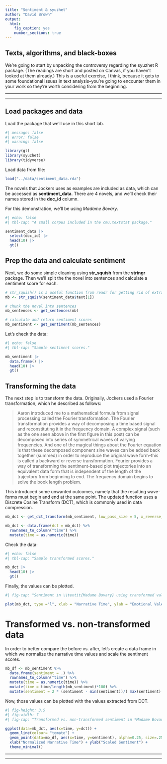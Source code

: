 ```yaml
---
title: "Sentiment & syuzhet"
author: "David Brown"
output:
  html:
    fig_caption: yes
    number_sections: true
---
```


## Texts, algorithms, and black-boxes

We're going to start by unpacking the controversy regarding the syuzhet R package. (The readings are short and posted on Canvas, if you haven't looked at them already.) This is a useful exercise, I think, because it gets to some foundational issues in text analysis--you're going to encounter them in your work so they're worth considering from the beginning.

___
\begin{center}
STOP!\\
COMPLETE TASKS 1 \& 2
\end{center} 
___

## Load packages and data

Load the package that we'll use in this short lab.

```r
#| message: false
#| error: false
#| warning: false

library(gt)
library(syuzhet)
library(tidyverse)
```

Load data from file:

```r
load("../data/sentiment_data.rda")
```

The novels that Jockers uses as examples are included as data, which can be accessed as **sentiment_data**. There are 4 novels, and we'll check their names stored in the **doc_id** column.

For this demonstration, we'll be using *Madame Bovary*.

```r
#| echo: false
#| tbl-cap: "A small corpus included in the cmu.textstat package."

sentiment_data |> 
  select(doc_id) |>
  head(10) |> 
  gt()
```

## Prep the data and calculate sentiment

Next, we do some simple cleaning using **str_squish** from the **stringr** package. Then we'll split the the novel into sentences and calculate a sentiment score for each.

```r

# str_squish() is a useful function from readr for getting rid of extra spaces, carriage returns, etc.
mb <- str_squish(sentiment_data$text[1])

# chunk the novel into sentences
mb_sentences <- get_sentences(mb)

# calculate and return sentiment scores
mb_sentiment <- get_sentiment(mb_sentences)
```

Let's check the data:

```r
#| echo: false
#| tbl-cap: "Sample sentiment scores."

mb_sentiment |>
  data.frame() |>
  head(10) |>
  gt()
```

## Transforming the data

The next step is to transform the data. Originally, Jockers used a Fourier transformation, which he described as follows:

> Aaron introduced me to a mathematical formula from signal processing called the Fourier transformation. The Fourier transformation provides a way of decomposing a time based signal and reconstituting it in the frequency domain. A complex signal (such as the one seen above in the first figure in this post) can be decomposed into series of symmetrical waves of varying frequencies. And one of the magical things about the Fourier equation is that these decomposed component sine waves can be added back together (summed) in order to reproduce the original wave form–this is called a backward or reverse transformation. Fourier provides a way of transforming the sentiment-based plot trajectories into an equivalent data form that is independent of the length of the trajectory from beginning to end. The frequency domain begins to solve the book length problem.

This introduced some unwanted outcomes, namely that the resulting wave-forms must begin and end at the same point. The updated function uses a Discrete Cosine Transform (DCT), which is commonly used in data compression.

```r

mb_dct <- get_dct_transform(mb_sentiment, low_pass_size = 5, x_reverse_len = 100, scale_vals = FALSE, scale_range = TRUE)

mb_dct <- data.frame(dct = mb_dct) %>%
  rownames_to_column("time") %>%
  mutate(time = as.numeric(time))
```

Check the data:

```r
#| echo: false
#| tbl-cap: "Sample transformed scores."

mb_dct |>
  head(10) |>
  gt()
```

Finally, the values can be plotted.

```r
#| fig-cap: "Sentiment in \\textit{Madame Bovary} using transformed values."

plot(mb_dct, type ="l", xlab = "Narrative Time", ylab = "Emotional Valence", col = "red")
```

# Transformed vs. non-transformed data

In order to better compare the before vs. after, let's create a data frame in which we normalize the narrative time values and scale the sentiment scores.

```r
mb_df <- mb_sentiment %>% 
  data.frame(sentiment = .) %>%
  rownames_to_column("time") %>%
  mutate(time = as.numeric(time)) %>%
  mutate(time = time/length(mb_sentiment)*100) %>%
  mutate(sentiment = 2 * (sentiment - min(sentiment))/( max(sentiment) - min(sentiment)) -1)

```

Now, those values can be plotted with the values extracted from DCT.

```r
#| fig-height: 3.5
#| fig-width: 7
#| fig-cap: "Transformed vs. non-transformed sentiment in *Madame Bovary*"

ggplot(data=mb_dct, aes(x=time, y=dct)) +
  geom_line(colour= "tomato") +
  geom_point(data=mb_df, aes(x=time, y=sentiment), alpha=0.25, size=.25) +
  xlab("Normalized Narrative Time") + ylab("Scaled Sentiment") +
  theme_minimal()
```

\break
___
\begin{center}
STOP!\\
COMPLETE TASK 3
\end{center} 
___




